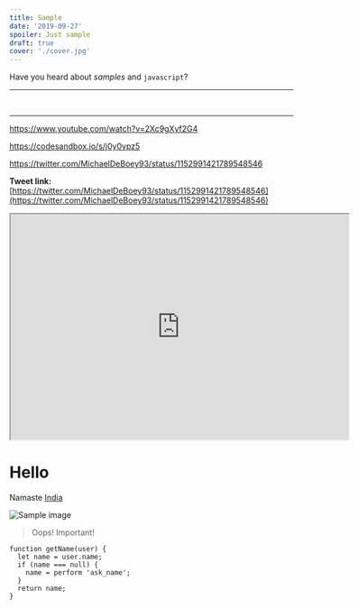 ```yaml
---
title: Sample
date: '2019-09-27'
spoiler: Just sample
draft: true
cover: './cover.jpg'
---
```



Have you heard about _samples_ and `javascript`?

---

<Hello />
<br />

---

https://www.youtube.com/watch?v=2Xc9gXyf2G4

https://codesandbox.io/s/j0y0vpz5

https://twitter.com/MichaelDeBoey93/status/1152991421789548546

**Tweet link:** [https://twitter.com/MichaelDeBoey93/status/1152991421789548546](https://twitter.com/MichaelDeBoey93/status/1152991421789548546)

<iframe src="https://www.example.com/" width="600" height="400"></iframe>

# Hello

Namaste [India](https://example.com)

![Sample image](./cover.jpg)

> Oops! Important!

```js{1,3-4}
function getName(user) {
  let name = user.name;
  if (name === null) {
  	name = perform 'ask_name';
  }
  return name;
}
```
